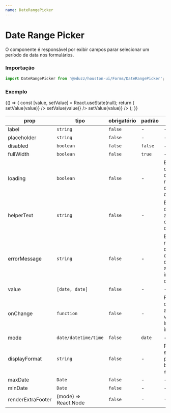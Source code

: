 ```yaml
---
name: DateRangePicker
---
```




# Date Range Picker

O componente é responsável por exibir campos parar selecionar um período de data nos formulários.

### Importação

```js
import DateRangePicker from '@eduzz/houston-ui/Forms/DateRangePicker';
```

### Exemplo

<Playground>
  {() => {
    const [value, setValue] = React.useState(null);
    return (
      <Container>
        <Row>
          <Column sm={12} md={4}>
            <DateRangePicker label='Período' value={value} onChange={value => setValue(value)} />
          </Column>
          <Column sm={12} md={4}>
            <DateRangePicker
              label='Período com data e hora'
              mode='datetime'
              value={value}
              onChange={value => setValue(value)}
            />
          </Column>
          <Column sm={12} md={4}>
            <DateRangePicker label='Período de hora' mode='time' value={value} onChange={value => setValue(value)} />
          </Column>
        </Row>
      </Container>
    );
  }}
</Playground>

| prop              | tipo                 | obrigatório | padrão  | descrição                                                                           |
| ----------------- | -------------------- | ----------- | ------- | ----------------------------------------------------------------------------------- |
| label             | `string`             | `false`     | -       | -                                                                                   |
| placeholder       | `string`             | `false`     | -       | -                                                                                   |
| disabled          | `boolean`            | `false`     | `false` | -                                                                                   |
| fullWidth         | `boolean`            | `false`     | `true`  | -                                                                                   |
| loading           | `boolean`            | `false`     | -       | Exibe ícone de carregamento no componente de texto.                                 |
| helperText        | `string`             | `false`     | -       | Exibe texto de ajuda abaixo do componente de texto.                                 |
| errorMessage      | `string`             | `false`     | -       | Exibe uma mensagem de erro no componente de texto, assim como indica erro no campo. |
| value             | `[date, date]`       | `false`     | -       | -                                                                                   |
| onChange          | `function`           | `false`     | -       | Função disparada ao alterar os valores do input da data inicial e final.            |
| mode              | `date/datetime/time` | `false`     | `date`  | -                                                                                   |
| displayFormat     | `string`             | `false`     | -       | Formatos suportados pela biblioteca `date-fns`.                                     |
| maxDate           | `Date`               | `false`     | -       | -                                                                                   |
| minDate           | `Date`               | `false`     | -       | -                                                                                   |
| renderExtraFooter | (mode) => React.Node | `false`     | -       | -                                                                                   |
